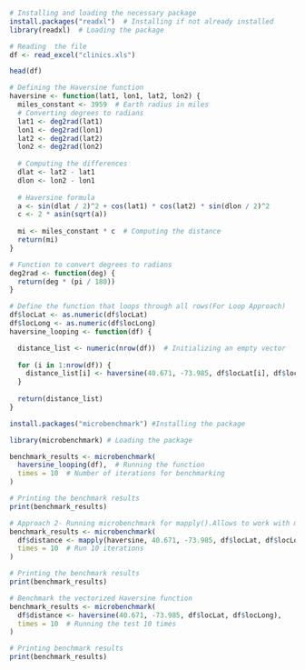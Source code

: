 

```{r}
# Installing and loading the necessary package
install.packages("readxl")  # Installing if not already installed
library(readxl)  # Loading the package

# Reading  the file 
df <- read_excel("clinics.xls")

head(df)
```


```{r}
# Defining the Haversine function
haversine <- function(lat1, lon1, lat2, lon2) {
  miles_constant <- 3959  # Earth radius in miles
  # Converting degrees to radians
  lat1 <- deg2rad(lat1)
  lon1 <- deg2rad(lon1)
  lat2 <- deg2rad(lat2)
  lon2 <- deg2rad(lon2)
  
  # Computing the differences
  dlat <- lat2 - lat1
  dlon <- lon2 - lon1
  
  # Haversine formula
  a <- sin(dlat / 2)^2 + cos(lat1) * cos(lat2) * sin(dlon / 2)^2
  c <- 2 * asin(sqrt(a))
  
  mi <- miles_constant * c  # Computing the distance
  return(mi)
}

# Function to convert degrees to radians
deg2rad <- function(deg) {
  return(deg * (pi / 180))
}

```

```{r}
# Define the function that loops through all rows(For Loop Approach)
df$locLat <- as.numeric(df$locLat)
df$locLong <- as.numeric(df$locLong)
haversine_looping <- function(df) {

  distance_list <- numeric(nrow(df))  # Initializing an empty vector
  
  for (i in 1:nrow(df)) {
    distance_list[i] <- haversine(40.671, -73.985, df$locLat[i], df$locLong[i])
  }
  
  return(distance_list)
}
```

```{r}
install.packages("microbenchmark") #Installing the package
```

```{r}
library(microbenchmark) # Loading the package
```



```{r}
benchmark_results <- microbenchmark(
  haversine_looping(df),  # Running the function
  times = 10  # Number of iterations for benchmarking
)

# Printing the benchmark results
print(benchmark_results)
```

```{r}

# Approach 2- Running microbenchmark for mapply().Allows to work with multiple vectors or lists simultaneously.
benchmark_results <- microbenchmark(
  df$distance <- mapply(haversine, 40.671, -73.985, df$locLat, df$locLong),
  times = 10  # Run 10 iterations
)

# Printing the benchmark results
print(benchmark_results)
```

```{r}
# Benchmark the vectorized Haversine function
benchmark_results <- microbenchmark(
  df$distance <- haversine(40.671, -73.985, df$locLat, df$locLong),
  times = 10  # Running the test 10 times
)

# Printing benchmark results
print(benchmark_results)
```






